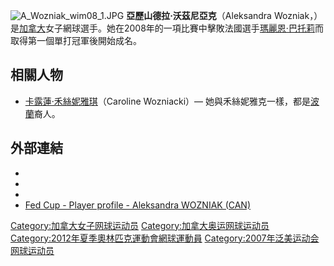 [[File:A_Wozniak_wim08_1.JPG|thumb]]
'''亞歷山德拉·沃茲尼亞克'''（Aleksandra Wozniak，{{bd|1987年|9月7日|catIdx=W}}）是[[加拿大|加拿大]]女子網球選手。她在2008年的一項比賽中擊敗法國選手[[瑪麗恩·巴托莉|瑪麗恩·巴托莉]]而取得第一個單打冠軍後開始成名。

== 相關人物 ==
* [[卡露蓮·禾絲妮雅琪|卡露蓮·禾絲妮雅琪]]（Caroline Wozniacki）— 她與禾絲妮雅克一樣，都是[[波蘭|波蘭]]裔人。

== 外部連結 ==
* {{Official|http://www.aleksandrawozniak.com}}{{fr}}{{en}}
* {{WTA|9813}}
* {{ITF Profile|id=35013643}}
* [http://www.fedcup.com/en/players/player/profile.aspx?playerid=35013643 Fed Cup - Player profile - Aleksandra WOZNIAK (CAN)] {{Wayback|url=http://www.fedcup.com/en/players/player/profile.aspx?playerid=35013643 |date=20160421093747 }}

{{Tennis-bio-stub}}

{{DEFAULTSORT:Wozniak, Aleksandra}}
[[Category:加拿大女子网球运动员|Category:加拿大女子网球运动员]]
[[Category:加拿大奥运网球运动员|Category:加拿大奥运网球运动员]]
[[Category:2012年夏季奧林匹克運動會網球運動員|Category:2012年夏季奧林匹克運動會網球運動員]]
[[Category:2007年泛美运动会网球运动员|Category:2007年泛美运动会网球运动员]]